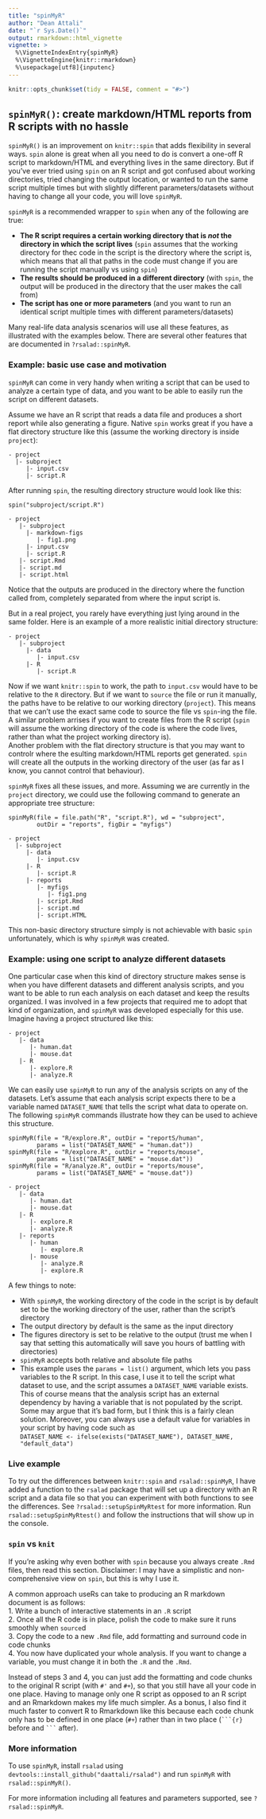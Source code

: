 ```yaml
---
title: "spinMyR"
author: "Dean Attali"
date: "`r Sys.Date()`"
output: rmarkdown::html_vignette
vignette: >
  %\VignetteIndexEntry{spinMyR}
  %\VignetteEngine{knitr::rmarkdown}
  %\usepackage[utf8]{inputenc}
---
```


```r
knitr::opts_chunk$set(tidy = FALSE, comment = "#>")
```

## `spinMyR()`: create markdown/HTML reports from R scripts with no hassle

`spinMyR()` is an improvement on `knitr::spin` that adds flexibility in several
ways. `spin` alone is great when all you need to do is convert a one-off R 
script to markdown/HTML and everything lives in the same directory.  But if 
you've ever tried using `spin` on an R script and got confused about working 
directories, tried changing the output location, or wanted to run the same 
script multiple times but with slightly different parameters/datasets without 
having to change all your code, you will love `spinMyR`.

`spinMyR` is a recommended wrapper to `spin` when any of the following are true:

- __The R script requires a certain working directory that is _not_ the directory
in which the script lives__ (`spin` assumes that the working directory for thec
code in the script is the directory where the script is,  which means that
all that paths in the code must change if you are running the script manually
vs using `spin`)    
- __The results should be produced in a different directory__ (with `spin`, the
output will be produced in the directory that the user makes the call from)  
- __The script has one or more parameters__ (and you want to run an identical
script multiple times with different parameters/datasets)

Many real-life data analysis scenarios will use all these features, as
illustrated with the examples below.  There are several other features that are
documented in `?rsalad::spinMyR`.

### Example: basic use case and motivation

`spinMyR` can come in very handy when writing a script that can be used to
analyze a certain type of data, and you want to be able to easily run the script
on different datasets.

Assume we have an R script that reads a data file and produces a
short report while also generating a figure. Native `spin` works great if you
have a flat directory structure like this (assume the working directory is 
inside `project`):

```
- project
  |- subproject
     |- input.csv
     |- script.R
```

After running `spin`, the resulting directory structure would look like this:

```
spin("subproject/script.R")

- project
   |- subproject
     |- markdown-figs
        |- fig1.png
     |- input.csv
     |- script.R
   |- script.Rmd
   |- script.md
   |- script.html
```

Notice that the outputs are produced in the directory where the function called
from, completely separated from where the input script is.  

But in a real project, you rarely have everything just lying around in the same
folder.  Here is an example of a more realistic initial directory structure:

```
- project
   |- subproject
     |- data
        |- input.csv
     |- R
        |- script.R
```

Now if we want `knitr::spin` to work, the path to `input.csv` would have to be
relative to the `R` directory. But if we want to `source` the file or run
it manually, the paths have to be relative to our working directory (`project`).
This means that we can't use the exact same code to source the file vs
`spin`-ing the file. A similar problem arrises if you want to create files from 
the R script (`spin` will assume the working directory of the code is where the 
code lives, rather than what the project working directory is).  
Another problem with the flat directory structure is that you may want to
controlr where the esulting markdown/HTML reports get generated. `spin` will
create all the outputs in the working directory of the user (as far as
I know, you cannot control that behaviour).

`spinMyR` fixes all these issues, and more. Assuming we are currently in the
`project` directory, we could use the following command to generate an
appropriate tree structure:

```
spinMyR(file = file.path("R", "script.R"), wd = "subproject",
        outDir = "reports", figDir = "myfigs")

- project
  |- subproject
     |- data
        |- input.csv
     |- R
        |- script.R
     |- reports
        |- myfigs
           |- fig1.png
        |- script.Rmd
        |- script.md
        |- script.HTML
```

This non-basic directory structure simply is not achievable with basic `spin`
unfortunately, which is why `spinMyR` was created.

### Example: using one script to analyze different datasets

One particular case when this kind of directory structure makes sense is when
you have different datasets and different analysis scripts, and you want to be
able to run each analysis on each dataset and keep the results organized.
I was involved in a few projects that required me to adopt that kind of
organization, and `spinMyR` was developed especially for this use.  Imagine
having a project structured like this:

```
- project
   |- data
      |- human.dat
      |- mouse.dat
   |- R
      |- explore.R
      |- analyze.R
```

We can easily use `spinMyR` to run any of the analysis scripts on any of the
datasets.  Let's assume that each analysis script expects there to be a
variable named `DATASET_NAME` that tells the script what data to operate on.
The following `spinMyR` commands illustrate how they can be used to achieve
this structure.

```
spinMyR(file = "R/explore.R", outDir = "reportS/human",
        params = list("DATASET_NAME" = "human.dat"))
spinMyR(file = "R/explore.R", outDir = "reports/mouse",
        params = list("DATASET_NAME" = "mouse.dat"))
spinMyR(file = "R/analyze.R", outDir = "reports/mouse",
        params = list("DATASET_NAME" = "mouse.dat"))

- project
   |- data
      |- human.dat
      |- mouse.dat
   |- R
      |- explore.R
      |- analyze.R
   |- reports
      |- human
         |- explore.R
      |- mouse
         |- analyze.R
         |- explore.R
```


A few things to note:  

- With `spinMyR`, the working directory of the code in the script is by default
set to be the working directory of the user, rather than the script's directory  
- The output directory by default is the same as the input directory  
- The figures directory is set to be relative to the output (trust me when I say
that setting this automatically will save you hours of battling with
directories)  
- `spinMyR` accepts both relative and absolute file paths  
- This example uses the `params = list()` argument, which lets you pass 
variables to the R script.  In this case, I use it to tell the script what
dataset to use, and the script assumes a `DATASET_NAME` variable exists. This 
of course means that the analysis script has an external dependency by having
a variable that is not populated by the script.  Some may argue that it's bad
form, but I think this is a fairly clean solution.  Moreover, you can
always use a default value for variables in your script by having code such as  
`DATASET_NAME <- ifelse(exists("DATASET_NAME"), DATASET_NAME, "default_data")`


### Live example

To try out the differences between `knitr::spin` and `rsalad::spinMyR`, I have
added a function to the `rsalad` package that will set up a directory with 
an R script and a data file so that you can experiment with both functions to
see the differences. See `?rsalad::setupSpinMyRtest` for more information.
Run `rsalad::setupSpinMyRtest()` and follow the instructions that will show up
in the console.


### `spin` vs `knit`

If you're asking why even bother with `spin` because you always create `.Rmd`
files, then read this section.  Disclaimer: I may have a simplistic and 
non-comprehensive view on `spin`, but this is why I use it.  

A common approach useRs can take to producing an R markdown document is as
follows:  
1. Write a bunch of interactive statements in an `.R` script  
2. Once all the R code is in place, polish the code to make sure it runs
smoothly when `source`d  
3. Copy the code to a new `.Rmd` file, add formatting and surround code in 
code chunks  
4. You now have duplicated your whole analysis. If you want to change a
variable, you must change it in both the `.R` and the `.Rmd`.

Instead of steps 3 and 4, you can just add the formatting and code chunks to
the original R script (with `#'` and `#+`), so that you still have all your code
in one place. Having to manage only one R script as opposed to an R script and
an Rmarkdown makes my life much simpler.  As a bonus, I also find it much faster 
to convert R to Rmarkdown like this because each code chunk only has to be 
defined in one place (`#+`)  rather than in two place (`` ```{r} `` before 
and `` ``` `` after).


### More information

To use `spinMyR`, install `rsalad` using
`devtools::install_github("daattali/rsalad")` and run `spinMyR` with
`rsalad::spinMyR()`.  

For more information including all features and parameters supported, see
`?rsalad::spinMyR`.
